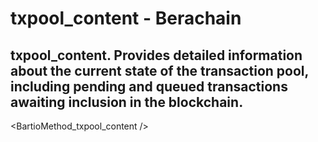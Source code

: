# txpool_content - Berachain

## txpool_content. Provides detailed information about the current state of the transaction pool, including pending and queued transactions awaiting inclusion in the blockchain.


<BartioMethod_txpool_content />
